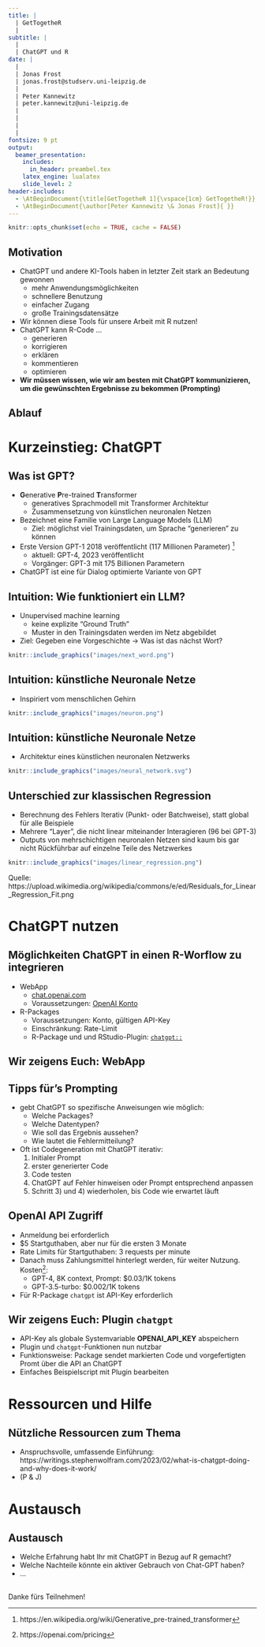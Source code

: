 ```yaml
---
title: |
  | GetTogetheR 
  |
subtitle: |
  |
  | ChatGPT und R
date: | 
  |
  | Jonas Frost
  | jonas.frost@studserv.uni-leipzig.de
  |
  | Peter Kannewitz                       
  | peter.kannewitz@uni-leipzig.de
  |
  |              
  |              
  |                                                                                                      08. Juni 2023
fontsize: 9 pt
output: 
  beamer_presentation:
    includes:
      in_header: preambel.tex
    latex_engine: lualatex  
    slide_level: 2
header-includes: 
  - \AtBeginDocument{\title[GetTogetheR 1]{\vspace{1cm} GetTogetheR!}}
  - \AtBeginDocument{\author[Peter Kannewitz \& Jonas Frost]{ }}
---
```


```r
knitr::opts_chunk$set(echo = TRUE, cache = FALSE)
```

## Motivation

- ChatGPT und andere KI-Tools haben in letzter Zeit stark an Bedeutung gewonnen
  - mehr Anwendungsmöglichkeiten
  - schnellere Benutzung
  - einfacher Zugang
  - große Trainingsdatensätze

- Wir können diese Tools für unsere Arbeit mit R nutzen!
- ChatGPT kann R-Code ...
  - generieren
  - korrigieren
  - erklären
  - kommentieren
  - optimieren
- **Wir müssen wissen, wie wir am besten mit ChatGPT kommunizieren, um die gewünschten Ergebnisse zu bekommen (Prompting)**

## Ablauf

\begin{minipage}{\textwidth}
   \linespread{2}
   \tableofcontents
\end{minipage}
\vspace*{3cm}

# Kurzeinstieg: ChatGPT 

## Was ist GPT?

- **G**enerative **P**re-trained **T**ransformer
  - generatives Sprachmodell mit Transformer Architektur
  - Zusammensetzung von künstlichen neuronalen Netzen
- Bezeichnet eine Familie von Large Language Models (LLM)
  - Ziel: möglichst viel Trainingsdaten, um Sprache "generieren" zu können 
- Erste Version GPT-1 2018 veröffentlicht (117 Millionen Parameter) ^[ https://en.wikipedia.org/wiki/Generative_pre-trained_transformer]
  - aktuell: GPT-4, 2023 veröffentlicht
  - Vorgänger: GPT-3 mit 175 Billionen Parametern
- ChatGPT ist eine für Dialog optimierte Variante von GPT
  

## Intuition: Wie funktioniert ein LLM?

- Unupervised machine learning
  - keine explizite "Ground Truth"
  - Muster in den Trainingsdaten werden im Netz abgebildet
- Ziel: Gegeben eine Vorgeschichte $\rightarrow$ Was ist das nächst Wort?

```r
knitr::include_graphics("images/next_word.png")
```


## Intuition: künstliche Neuronale Netze

- Inspiriert vom menschlichen Gehirn

```r
knitr::include_graphics("images/neuron.png")
```

## Intuition: künstliche Neuronale Netze

- Architektur eines künstlichen neuronalen Netzwerks

```r
knitr::include_graphics("images/neural_network.svg")
```


## Unterschied zur klassischen Regression

- Berechnung des Fehlers Iterativ (Punkt- oder Batchweise), statt global für alle Beispiele
- Mehrere "Layer", die nicht linear miteinander Interagieren (96 bei GPT-3)
- Outputs von mehrschichtigen neuronalen Netzen sind kaum bis gar nicht Rückführbar auf einzelne Teile des Netzwerkes

```r
knitr::include_graphics("images/linear_regression.png")
```
\footnotesize
Quelle: https://upload.wikimedia.org/wikipedia/commons/e/ed/Residuals_for_Linear_Regression_Fit.png


# ChatGPT nutzen

## Möglichkeiten ChatGPT in einen R-Worflow zu integrieren


- WebApp 
  - [chat.openai.com](https://chat.openai.com/)
  - Voraussetzungen: [OpenAI Konto](https://openai.com/product/chatgpt) 
- R-Packages
  - Voraussetzungen: Konto, gültigen API-Key
  - Einschränkung: Rate-Limit
  - R-Package und und RStudio-Plugin: [`chatgpt::`](https://cran.r-project.org/web/packages/chatgpt/index.html)
  
## Wir zeigens Euch: WebApp


\begin{block}{Beispiel 1}
"Given a dataset with 3 variables "name", "group" and "status", where name is a character, and group and status are dummy variables.  Generate an R code that generates a cross table of the two variables group and status. Also, the code should filter cases with status 1 and print the names of persons with status 1. Use the tidyverse package and comment the code."
\end{block}

\begin{block}{Beispiel 2}
"Now, using the same dataset write an R code using the ggplot2 package that generates a barchart showing the relative frequencies of the status variable. Color the bars using the group variable."
\end{block}

## Tipps für's Prompting

- gebt ChatGPT so spezifische Anweisungen wie möglich:
  - Welche Packages?
  - Welche Datentypen?
  - Wie soll das Ergebnis aussehen?
  - Wie lautet die Fehlermitteilung?

- Oft ist Codegeneration mit ChatGPT iterativ:
  1) Initialer Prompt
  2) erster generierter Code
  3) Code testen
  4) ChatGPT auf Fehler hinweisen oder Prompt entsprechend anpassen
  5) Schritt 3) und 4) wiederholen, bis Code wie erwartet läuft

## OpenAI API Zugriff  

- Anmeldung bei [\textcolor{blue}{OpenAI}](https://platform.openai.com/signup) erforderlich
- $5 Startguthaben, aber nur für die ersten 3 Monate
- Rate Limits für Startguthaben: 3 requests per minute
- Danach muss Zahlungsmittel hinterlegt werden, für weiter Nutzung. Kosten^[https://openai.com/pricing]:
  - GPT-4, 8K context, Prompt: $0.03/1K tokens
  - GPT-3.5-turbo: $0.002/1K tokens 
- Für R-Package `chatgpt` ist API-Key erforderlich
  
  
## Wir zeigens Euch: Plugin `chatgpt`

- API-Key als globale Systemvariable **OPENAI_API_KEY** abspeichern
- Plugin und `chatgpt`-Funktionen nun nutzbar
- Funktionsweise: Package sendet markierten Code und vorgefertigten Promt über die API an ChatGPT
- Einfaches Beispielscript mit Plugin bearbeiten

# Ressourcen und Hilfe

## Nützliche Ressourcen zum Thema

- Anspruchsvolle, umfassende Einführung: https://writings.stephenwolfram.com/2023/02/what-is-chatgpt-doing-and-why-does-it-work/
- (P & J)

# Austausch

## Austausch

- Welche Erfahrung habt Ihr mit ChatGPT in Bezug auf R gemacht?
- Welche Nachteile könnte ein aktiver Gebrauch von Chat-GPT haben?
- ...

## 

\center\huge

Danke fürs Teilnehmen!



